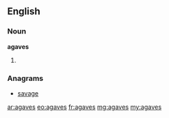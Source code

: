 ==English==

===Noun===
'''agaves'''

# {{plural of|agave}}

===Anagrams===
* [[savage#English|savage]]

[[ar:agaves]]
[[eo:agaves]]
[[fr:agaves]]
[[mg:agaves]]
[[my:agaves]]